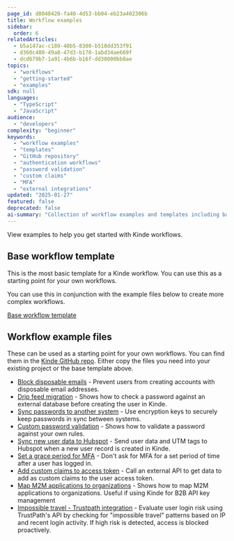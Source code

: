 ```yaml
---
page_id: d8048420-fa40-4d53-bb04-eb23a402306b
title: Workflow examples
sidebar:
  order: 6
relatedArticles:
  - b5a147ac-c189-40b5-8300-b518dd353f91
  - d360c480-49a8-47d3-b178-1abd34ae669f
  - dcd679b7-1a91-4b6b-b16f-dd38000bb8ae
topics:
  - "workflows"
  - "getting-started"
  - "examples"
sdk: null
languages:
  - "TypeScript"
  - "JavaScript"
audience:
  - "developers"
complexity: "beginner"
keywords:
  - "workflow examples"
  - "templates"
  - "GitHub repository"
  - "authentication workflows"
  - "password validation"
  - "custom claims"
  - "MFA"
  - "external integrations"
updated: "2025-01-27"
featured: false
deprecated: false
ai-summary: "Collection of workflow examples and templates including base template, password validation, custom claims, MFA grace periods, external integrations, and security workflows like impossible travel detection."
---
```


View examples to help you get started with Kinde workflows.

## Base workflow template

This is the most basic template for a Kinde workflow. You can use this as a starting point for your own workflows.

You can use this in conjunction with the example files below to create more complex workflows.

[Base workflow template](https://github.com/kinde-starter-kits/workflow-base-template)

## Workflow example files

These can be used as a starting point for your own workflows. You can find them in the [Kinde GitHub repo](https://github.com/kinde-starter-kits/workflow-examples). Either copy the files you need into your existing project or the base template above.


- [Block disposable emails](https://github.com/kinde-starter-kits/workflow-examples/blob/main/preUserRegistration/blockDisposableEmails.ts) - Prevent users from creating accounts with disposable email addresses.
- [Drip feed migration](https://github.com/kinde-starter-kits/workflow-examples/blob/main/existingPassword/dripFeedMigrationWorkflow.ts) - Shows how to check a password against an external database before creating the user in Kinde.
- [Sync passwords to another system](https://github.com/kinde-starter-kits/workflow-examples/blob/main/newPassword/securelySyncPasswordWorkflow.ts) - Use encryption keys to securely keep passwords in sync between systems.
- [Custom password validation](https://github.com/kinde-starter-kits/workflow-examples/blob/main/newPassword/customPasswordValidationWorkflow.ts) - Shows how to validate a password against your own rules.
- [Sync new user data to Hubspot](https://github.com/kinde-starter-kits/workflow-examples/blob/main/postUserAuthentication/syncNewUserToHubspotWorkflow.ts) - Send user data and UTM tags to Hubspot when a new user record is created in Kinde.
- [Set a grace period for MFA](https://github.com/kinde-starter-kits/workflow-examples/blob/main/preMFA/gracePeriodWorkflow.ts) - Don't ask for MFA for a set period of time after a user has logged in.
- [Add custom claims to access token](https://github.com/kinde-starter-kits/workflow-examples/blob/main/userTokens/customClaimsAccessTokenWorkflow.ts) - Call an external API to get data to add as custom claims to the user access token.
- [Map M2M applications to organizations](https://github.com/kinde-starter-kits/workflow-examples/blob/main/m2mToken/mapOrgToM2MApplicationWorkflow.ts) - Shows how to map M2M applications to organizations. Useful if using Kinde for B2B API key management
- [Impossible travel - Trustpath integration](https://github.com/kinde-starter-kits/workflow-examples/blob/main/postUserAuthentication/impossibleTravelWorkflow.ts) - Evaluate user login risk using TrustPath's API by checking for "impossible travel" patterns based on IP and recent login activity. If high risk is detected, access is blocked proactively.
